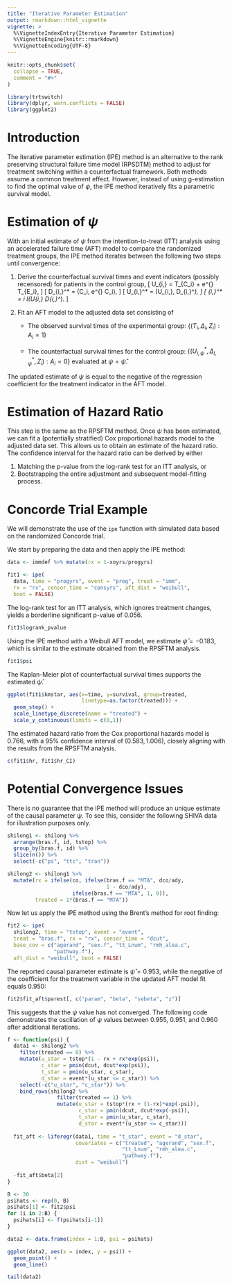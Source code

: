 ```yaml
---
title: "Iterative Parameter Estimation"
output: rmarkdown::html_vignette
vignette: >
  %\VignetteIndexEntry{Iterative Parameter Estimation}
  %\VignetteEngine{knitr::rmarkdown}
  %\VignetteEncoding{UTF-8}
---
```


```r
knitr::opts_chunk$set(
  collapse = TRUE,
  comment = "#>"
)
```

```r
library(trtswitch)
library(dplyr, warn.conflicts = FALSE)
library(ggplot2)
```

# Introduction
The iterative parameter estimation (IPE) method is an alternative to the rank preserving structural failure time model (RPSDTM) method to adjust for treatment switching within a counterfactual framework. Both methods assume a common treatment effect. However, instead of using g-estimation to find the optimal value of $\psi$, the IPE method iteratively fits a parametric survival model.

# Estimation of $\psi$

With an initial estimate of $\psi$ from the intention-to-treat (ITT) analysis using an accelerated failure time (AFT) model to compare the randomized treatment groups, the IPE method iterates between the following two steps until convergence: 

1. Derive the counterfactual survival times and event indicators (possibly recensored) for patients in the control group, 
\[
  U_{i,\psi} = T_{C_i} + e^{\psi} T_{E_i},
\]
\[
  D_{i,\psi}^* = \min(C_i, e^{\psi} C_i),
\]
\[
  U_{i,\psi}^* = \min(U_{i,\psi}, D_{i,\psi}^*),
\]
\[
  \Delta_{i,\psi}^* = \Delta_i I(U_{i,\psi} \leq D_{i,\psi}^*).
\]

2. Fit an AFT model to the adjusted data set consisting of 

    - The observed survival times of the experimental group:  $\{(T_i,\Delta_i,Z_i): A_i = 1\}$

    - The counterfactual survival times for the control group:  $\{(U_{i,\psi}^*, \Delta_{i,\psi}^*, Z_i): A_i = 0\}$ evaluated at 
$\psi = \hat{\psi}$.

The updated estimate of $\psi$ is equal to the negative of the regression coefficient for the treatment indicator in the AFT model.

# Estimation of Hazard Ratio

This step is the same as the RPSFTM method. Once $\psi$ has been estimated, we can fit a (potentially stratified) Cox proportional hazards model to the adjusted data set. This allows us to obtain an estimate of the hazard ratio. The confidence interval for the hazard ratio can be derived by either 

1. Matching the p-value from the log-rank test for an ITT analysis, or
2. Bootstrapping the entire adjustment and subsequent model-fitting process. 


# Concorde Trial Example
We will demonstrate the use of the `ipe` function with simulated data based on the randomized Concorde trial. 

We start by preparing the data and then apply the IPE method:
```r
data <- immdef %>% mutate(rx = 1-xoyrs/progyrs)

fit1 <- ipe(
  data, time = "progyrs", event = "prog", treat = "imm", 
  rx = "rx", censor_time = "censyrs", aft_dist = "weibull",
  boot = FALSE)
```

The log-rank test for an ITT analysis, which ignores treatment changes, yields a borderline significant p-value of $0.056$.
```r
fit1$logrank_pvalue
```

Using the IPE method with a Weibull AFT model, we estimate $\hat{\psi} = -0.183$, which is similar to the estimate obtained from the RPSFTM analysis.   
```r
fit1$psi
```

The Kaplan-Meier plot of counterfactual survival times supports the estimated $\hat{\psi}$.
```r
ggplot(fit1$kmstar, aes(x=time, y=survival, group=treated,
                        linetype=as.factor(treated))) + 
  geom_step() + 
  scale_linetype_discrete(name = "treated") + 
  scale_y_continuous(limits = c(0,1))
```

The estimated hazard ratio from the Cox proportional hazards model is $0.766$, with a 95\% confidence interval of $(0.583, 1.006)$, closely aligning with the results from the RPSFTM analysis.
```r
c(fit1$hr, fit1$hr_CI)
```

# Potential Convergence Issues
There is no guarantee that the IPE method will produce an unique estimate of the causal parameter $\psi$. To see this, consider the following SHIVA data for illustration purposes only. 
```r
shilong1 <- shilong %>%
  arrange(bras.f, id, tstop) %>%
  group_by(bras.f, id) %>%
  slice(n()) %>%
  select(-c("ps", "ttc", "tran"))

shilong2 <- shilong1 %>%
  mutate(rx = ifelse(co, ifelse(bras.f == "MTA", dco/ady, 
                                1 - dco/ady),
                     ifelse(bras.f == "MTA", 1, 0)),
         treated = 1*(bras.f == "MTA"))
```

Now let us apply the IPE method using the Brent's method for root finding:
```r
fit2 <- ipe(
  shilong2, time = "tstop", event = "event",
  treat = "bras.f", rx = "rx", censor_time = "dcut",
  base_cov = c("agerand", "sex.f", "tt_Lnum", "rmh_alea.c",
               "pathway.f"),
  aft_dist = "weibull", boot = FALSE)
```

The reported causal parameter estimate is $\hat{\psi} = 0.953$, while the negative of the coefficient for the treatment variable in the updated AFT model fit equals $0.950$: 
```r
fit2$fit_aft$parest[, c("param", "beta", "sebeta", "z")]
```

This suggests that the $\psi$ value has not converged. The following code demonstrates the oscillation of $\psi$ values between 0.955, 0.951, and 0.960 after additional iterations.
```r

f <- function(psi) {
  data1 <- shilong2 %>%
    filter(treated == 0) %>%
    mutate(u_star = tstop*(1 - rx + rx*exp(psi)),
           c_star = pmin(dcut, dcut*exp(psi)),
           t_star = pmin(u_star, c_star),
           d_star = event*(u_star <= c_star)) %>%
    select(-c("u_star", "c_star")) %>%
    bind_rows(shilong2 %>%
                filter(treated == 1) %>%
                mutate(u_star = tstop*(rx + (1-rx)*exp(-psi)),
                       c_star = pmin(dcut, dcut*exp(-psi)),
                       t_star = pmin(u_star, c_star),
                       d_star = event*(u_star <= c_star)))
  
  fit_aft <- liferegr(data1, time = "t_star", event = "d_star", 
                      covariates = c("treated", "agerand", "sex.f", 
                                     "tt_Lnum", "rmh_alea.c", 
                                     "pathway.f"), 
                      dist = "weibull")
  
  -fit_aft$beta[2]
}

B <- 30
psihats <- rep(0, B)
psihats[1] <- fit2$psi
for (i in 2:B) {
  psihats[i] <- f(psihats[i-1])
}

data2 <- data.frame(index = 1:B, psi = psihats)

ggplot(data2, aes(x = index, y = psi)) + 
  geom_point() + 
  geom_line()

tail(data2)
```



